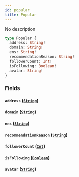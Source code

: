 ```yaml
---
id: popular
title: Popular
---
```


No description

```graphql
type Popular {
  address: String!
  domain: String!
  ens: String!
  recommendationReason: String!
  followerCount: Int!
  isFollowing: Boolean!
  avatar: String!
}
```

### Fields

#### `address` ([`String`](/V1/cyberconnect-api/reference/scalars/string))

#### `domain` ([`String`](/V1/cyberconnect-api/reference/scalars/string))

#### `ens` ([`String`](/V1/cyberconnect-api/reference/scalars/string))

#### `recommendationReason` ([`String`](/V1/cyberconnect-api/reference/scalars/string))

#### `followerCount` ([`Int`](/cyberconnect-api/reference/scalars/int))

#### `isFollowing` ([`Boolean`](/cyberconnect-api/reference/scalars/boolean))

#### `avatar` ([`String`](/V1/cyberconnect-api/reference/scalars/string))
